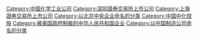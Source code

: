 {{Catmore}}

[[Category:中国化学工业公司|Category:中国化学工业公司]]
[[Category:深圳證券交易所上市公司|Category:深圳證券交易所上市公司]]
[[Category:上海證券交易所上市公司|Category:上海證券交易所上市公司]]
[[Category:以北京中央企业命名的分类‎‎|Category:以北京中央企业命名的分类‎‎]]
[[Category:中国中化控股|Category:中国中化控股]]
[[Category:被美国政府制裁的中华人民共和国企业|Category:被美国政府制裁的中华人民共和国企业]]
[[Category:以中国制造公司命名的分类|Category:以中国制造公司命名的分类]]